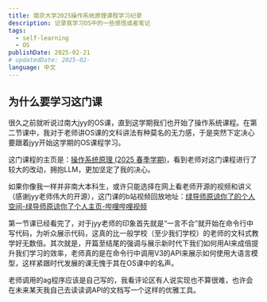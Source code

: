 ```yaml
---
title: 南京大学2025操作系统原理课程学习纪录
description: 记录我学习OS中的一些感悟或者笔记
tags:
  - self-learning
  - OS
publishDate: 2025-02-21
# updatedDate: 2025-02-
language: 中文
---
```


## 为什么要学习这门课

很久之前就听说过南大jyy的OS课，直到这学期我们也开始了操作系统课程。在第二节课中，我对于老师讲OS课的文科讲法有种莫名的无力感，于是突然下定决心要跟着jyy开始这学期的OS课程学习。

这门课程的主页是：[操作系统原理 (2025 春季学期)](https://jyywiki.cn/OS/2025/)，看到老师对这门课程进行了较大的改动，拥抱LLM，更加坚定了我的决心。

如果你像我一样并非南大本科生，或许只能选择在网上看老师开源的视频和讲义（感谢jyy老师伟大的开源），这门课的b站视频回放地址：[绿导师原谅你了的个人空间-绿导师原谅你了个人主页-哔哩哔哩视频](https://space.bilibili.com/202224425/lists/4823953)

第一节课已经看完了，对于jyy老师的印象首先就是“一言不合”就开始在命令行中写代码，为听众展示代码，这真的比一般学校（至少我们学校）的老师的文科式教学好无数倍。其次就是，开篇至结尾的强调与展示新时代下我们如何用AI来成倍提升我们学习的效率，老师真的是在命令行中调用V3的API来展示如何使用大语言模型，这样紧跟时代发展的课无愧于其在OS课中的名声。

老师调用的ag程序应该是自己写的，我看评论区有人说实现也不算很难，也许会在未来某天我自己去读读调API的文档写一个这样的优雅工具。